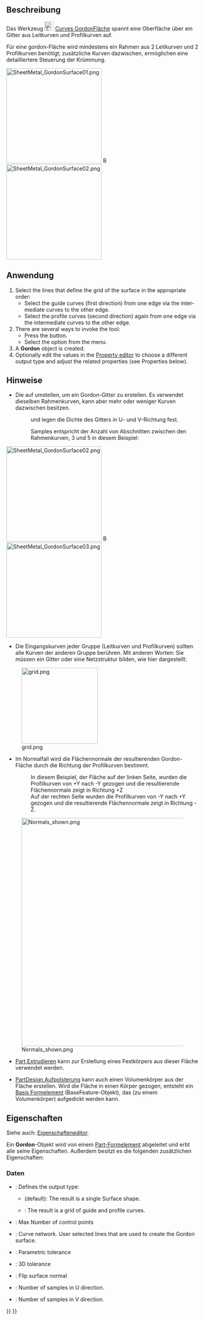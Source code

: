 <languages/>

{{Docnav/de
|[[Curves_Pipeshell/de|Rohrschale]]
|[[Curves_SegmentSurface/de|FlächeAufteilen]]
|[[Curves_Workbench/de|Curves]]
|IconL=Curves_Pipeshell.svg
|IconR=Curves_SegmentSurface.svg
|IconC=Curves_workbench_icon.svg
}}

{{GuiCommand/de
|Name=Curves GordonSurface
|Name/de=Curves GordonFläche
|MenuLocation=Surfaces → Gordon surface
|Workbenches=[[Curves_Workbench/de|Curves]]
}}

<span id="Description"></span>
==Beschreibung==

Das Werkzeug [[Image:Curves_GordonSurface.svg|24px]] [[Curves_GordonSurface/de|Curves GordonFläche]] spannt eine Oberfläche über ein Gitter aus Leitkurven und Profilkurven auf.

Für eine gordon-Fläche wird mindestens ein Rahmen aus 2 Leitkurven und 2 Profilkurven benötigt; zusätzliche Kurven dazwischen, ermöglichen eine detailliertere Steuerung der Krümmung.

[[Image:SheetMetal_GordonSurface01.png|250px]] [[Image:Button_right.svg|16px|link=]]
[[Image:SheetMetal_GordonSurface02.png|250px]]

{{Caption|Ein Gitter aus 3 Leitkurven (gelb) und 4 Profilen (lila) → Eine Gordon-Fläche}}

<span id="Usage"></span>
==Anwendung==

<div lang="en" dir="ltr" class="mw-content-ltr">
# Select the lines that define the grid of the surface in the appropriate order:
#* Select the guide curves (first direction) from one edge via the intermediate curves to the other edge.
#* Select the profile curves (second direction) again from one edge via the intermediate curves to the other edge.
# There are several ways to invoke the tool:
#* Press the {{Button|[[Image:Curves_GordonSurface.svg|16px]] [[Curves_GordonSurface|Gordon surface]]}} button.
#* Select the {{MenuCommand|Surfaces → [[Image:Curves_GordonSurface.svg|16px]] Gordon surface}} option from the menu.
# A '''Gordon''' object is created.
# Optionally edit the values in the [[Property_editor|Property editor]] to choose a different output type and adjust the related properties (see Properties below).
</div>

<span id="Notes"></span>
==Hinweise==

* Die {{PropertyData/de|Output}} auf {{Value|Wireframe}} umstellen, um ein Gordon-Gitter zu erstellen. Es verwendet dieselben Rahmenkurven, kann aber mehr oder weniger Kurven dazwischen besitzen.
*: {{PropertyData/de|Samples U}} und {{PropertyData/de|Samples V}} legen die Dichte des Gitters in U- und V-Richtung fest.
*: Samples entspricht der Anzahl von Abschnitten zwischen den Rahmenkurven, 3 und 5 in diesem Beispiel:

[[Image:SheetMetal_GordonSurface02.png|250px]] [[Image:Button_right.svg|16px|link=]]
[[Image:SheetMetal_GordonSurface03.png|250px]]

{{Caption|Gordon-Fläche → GordonGitter, dasselbe Objekt mit der Eigenschaft Output auf Wireframe gesetzt}}

* Die Eingangskurven jeder Gruppe (Leitkurven und Profilkurven) sollten alle Kurven der anderen Gruppe berühren. Mit anderen Worten: Sie müssen ein Gitter oder eine Netzstruktur bilden, wie hier dargestellt:

[[File:grid.png|200px]]

* Im Normalfall wird die Flächennormale der resultierenden Gordon-Fläche durch die Richtung der Profilkurven bestimmt.
*: In diesem Beispiel, der Fläche auf der linken Seite, wurden die Profilkurven von +Y nach -Y gezogen und die resultierende Flächennormale zeigt in Richtung +Z
*: Auf der rechten Seite wurden die Profilkurven von -Y nach +Y gezogen und die resultierende Flächennormale zeigt in Richtung -Z.

[[File:Normals shown.png|600px]]

* [[Part_Extrude/de|Part Extrudieren]] kann zur Erstellung eines Festkörpers aus dieser Fläche verwendet werden.

* [[PartDesign_Pad/de|PartDesign Aufpolsterung]] kann auch einen Volumenkörper aus der Fläche erstellen. Wird die Fläche in einen Körper gezogen, entsteht ein [[PartDesign_Body/de#Basis Formelement|Basis Formelement]] (BaseFeature-Objekt), das (zu einem Volumenkörper) aufgedickt werden kann.

<span id="Properties"></span>
==Eigenschaften==

Siehe auch: [[Property_editor/de|Eigenschafteneditor]].

Ein '''Gordon'''-Objekt wird von einem [[Part_Feature/de|Part-Formelement]] abgeleitet und erbt alle seine Eigenschaften. Außerdem besitzt es die folgenden zusätzlichen Eigenschaften:

<span id="Data"></span>
===Daten===

{{TitleProperty|Basis}}

<div lang="en" dir="ltr" class="mw-content-ltr">
* {{PropertyData|Output|Enumeration}}: Defines the output type: 
** {{Value|Surface}} (default): The result is a single Surface shape.
** {{Value|Wireframe}}: The result is a grid of guide and profile curves.
</div>

{{TitleProperty|Gordon}}

<div lang="en" dir="ltr" class="mw-content-ltr">
* {{PropertyData|Max Ctrl Pts|Integer}}: Max Number of control points
* {{PropertyData|Sources|LinkList}}: Curve network. User selected lines that are used to create the Gordon surface.
* {{PropertyData|Tol2D|Float|Hidden}}: Parametric tolerance
* {{PropertyData|Tol3D|Float}}: 3D tolerance
</div>

{{TitleProperty|Surface}}

<div lang="en" dir="ltr" class="mw-content-ltr">
* {{PropertyData|Flip Normal|Bool}}: Flip surface normal
</div>

{{TitleProperty|Wireframe}}

<div lang="en" dir="ltr" class="mw-content-ltr">
* {{PropertyData|Samples U|Integer|Hidden}}: Number of samples in U direction.
* {{PropertyData|Samples V|Integer|Hidden}}: Number of samples in V direction.
</div>


{{Docnav/de
|[[Curves_Pipeshell/de|Rohrschale]]
|[[Curves_SegmentSurface/de|FlächeAufteilen]]
|[[Curves_Workbench/de|Curves]]
|IconL=Curves_Pipeshell.svg
|IconR=Curves_SegmentSurface.svg
|IconC=Curves_workbench_icon.svg
}}

{{Curves Tools navi{{#translation:}}}}
{{Userdocnavi{{#translation:}}}}